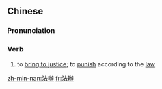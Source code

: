 {{also|法办}}
==Chinese==
{{zh-forms|s=法办}}

===Pronunciation===
{{zh-pron
|m=fǎbàn
|mn=hoat-pān
|cat=v
}}

===Verb===
{{zh-verb}}

# to [[bring to justice]]; to [[punish]] according to the [[law]]

[[zh-min-nan:法辦]]
[[fr:法辦]]